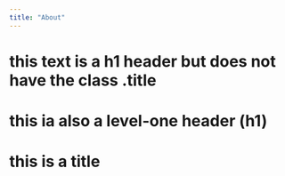 ```yaml
---
title: "About"
---
```


<h1>this text is a h1 header but does not have the class .title</h1>

# this ia also a level-one header (h1)

<h1 class="title">

this is a title

</h1>

<p class = "title center-text">
